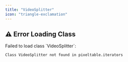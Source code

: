 ```yaml
---
title: "VideoSplitter"
icon: "triangle-exclamation"
---
```


## ⚠️ Error Loading Class

<Warning>
Failed to load class `VideoSplitter`:

```
Class VideoSplitter not found in pixeltable.iterators
```
</Warning>
